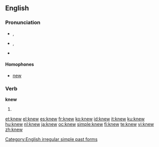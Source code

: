 {{wikipedia|dab=knew}}
==English==

{{rank|mind|heart|going|205|knew|seen|better|name}}

===Pronunciation===
* {{a|RP}} {{IPA|/ˈnjuː/}}, {{SAMPA|/"nju:/}}
* {{a|US}} {{IPA|/ˈnuː/}}, {{SAMPA|/"nu:/}}
* {{audio|en-us-knew.ogg|Audio (US)}}
*: {{rhymes|uː}}

====Homophones====
* [[new]]

===Verb===
'''knew'''

# {{simple past of|[[know]]}}

[[Category:English irregular simple past forms]]

[[et:knew]]
[[el:knew]]
[[es:knew]]
[[fr:knew]]
[[ko:knew]]
[[id:knew]]
[[it:knew]]
[[ku:knew]]
[[hu:knew]]
[[nl:knew]]
[[ja:knew]]
[[oc:knew]]
[[simple:knew]]
[[fi:knew]]
[[te:knew]]
[[vi:knew]]
[[zh:knew]]
